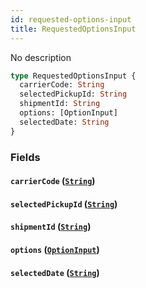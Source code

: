 ```yaml
---
id: requested-options-input
title: RequestedOptionsInput
---
```


No description

```graphql
type RequestedOptionsInput {
  carrierCode: String
  selectedPickupId: String
  shipmentId: String
  options: [OptionInput]
  selectedDate: String
}
```

### Fields

#### `carrierCode` ([`String`](/docs/schema/scalars/string))

#### `selectedPickupId` ([`String`](/docs/schema/scalars/string))

#### `shipmentId` ([`String`](/docs/schema/scalars/string))

#### `options` ([`OptionInput`](/docs/schema/inputs/option-input))

#### `selectedDate` ([`String`](/docs/schema/scalars/string))
